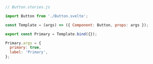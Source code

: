 ```js
// Button.stories.js

import Button from './Button.svelte';

const Template = (args) => ({ Component: Button, props: args });

export const Primary = Template.bind({});

Primary.args = {
  primary: true,
  label: 'Primary',
};
```
